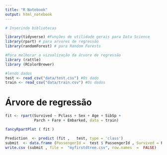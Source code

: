 ```yaml
---
title: "R Notebook"
output: html_notebook
---
```

```r
# Inserindo bibliotecas

library(tidyverse) #Funções de utilidade gerais para Data Science
library(rpart) # para arvores de regressão
library(randomForest) # para Random Forests

#Para melhorar a vizualização da árvore de regressão
library (rattle) 
library (RColorBrewer) 

```


```r
#lendo dados
test <- read_csv("data/test.csv") #Os dado
train <- read_csv("data/train.csv") #Os dados
```


# Árvore de regressão

```r
fit <- rpart(Survived ~ Pclass + Sex + Age + SibSp +
             Parch + Fare + Embarked, data = train)
```


```r
fancyRpartPlot ( fit ) 
```


```r
Prediction  <- predict (fit ,   test, type = 'class') 
submit  <- data.frame (PassengerId =  test $ PassengerId , Survived = Prediction) 
write.csv (submit , file =  "myfirstdtree.csv", row.names  =  FALSE) 
```
